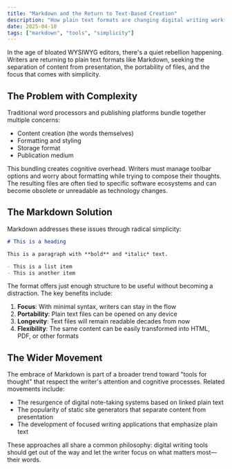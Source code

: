 ```yaml
---
title: "Markdown and the Return to Text-Based Creation"
description: "How plain text formats are changing digital writing workflows."
date: 2025-04-18
tags: ["markdown", "tools", "simplicity"]
---
```


In the age of bloated WYSIWYG editors, there's a quiet rebellion happening. Writers are returning to plain text formats like Markdown, seeking the separation of content from presentation, the portability of files, and the focus that comes with simplicity.

## The Problem with Complexity

Traditional word processors and publishing platforms bundle together multiple concerns:
- Content creation (the words themselves)
- Formatting and styling
- Storage format
- Publication medium

This bundling creates cognitive overhead. Writers must manage toolbar options and worry about formatting while trying to compose their thoughts. The resulting files are often tied to specific software ecosystems and can become obsolete or unreadable as technology changes.

## The Markdown Solution

Markdown addresses these issues through radical simplicity:

```markdown
# This is a heading

This is a paragraph with **bold** and *italic* text.

- This is a list item
- This is another item
```

The format offers just enough structure to be useful without becoming a distraction. The key benefits include:

1. **Focus**: With minimal syntax, writers can stay in the flow
2. **Portability**: Plain text files can be opened on any device
3. **Longevity**: Text files will remain readable decades from now
4. **Flexibility**: The same content can be easily transformed into HTML, PDF, or other formats

## The Wider Movement

The embrace of Markdown is part of a broader trend toward "tools for thought" that respect the writer's attention and cognitive processes. Related movements include:

- The resurgence of digital note-taking systems based on linked plain text
- The popularity of static site generators that separate content from presentation
- The development of focused writing applications that emphasize plain text

These approaches all share a common philosophy: digital writing tools should get out of the way and let the writer focus on what matters most—their words.
